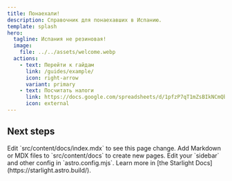 ```yaml
---
title: Понаехали!
description: Справочник для понаехавших в Испанию.
template: splash
hero:
  tagline: Испания не резиновая!
  image:
    file: ../../assets/welcome.webp
  actions:
    - text: Перейти к гайдам
      link: /guides/example/
      icon: right-arrow
      variant: primary
    - text: Посчитать налоги
      link: https://docs.google.com/spreadsheets/d/1pfzP7qT1mZsBIkNCmQbLtFmF5BAyJdtyWonhC7wq-jM/edit#gid=1892533868
      icon: external
---
```



## Next steps

<CardGrid stagger>
	<Card title="Update content" icon="pencil">
		Edit `src/content/docs/index.mdx` to see this page change.
	</Card>
	<Card title="Add new content" icon="add-document">
		Add Markdown or MDX files to `src/content/docs` to create new pages.
	</Card>
	<Card title="Configure your site" icon="setting">
		Edit your `sidebar` and other config in `astro.config.mjs`.
	</Card>
	<Card title="Read the docs" icon="open-book">
		Learn more in [the Starlight Docs](https://starlight.astro.build/).
	</Card>
</CardGrid>
